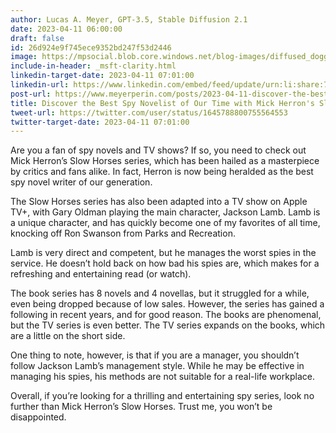 ```yaml
---
author: Lucas A. Meyer, GPT-3.5, Stable Diffusion 2.1
date: 2023-04-11 06:00:00
draft: false
id: 26d924e9f745ece9352bd247f53d2446
image: https://mpsocial.blob.core.windows.net/blog-images/diffused_doggo_spy.png
include-in-header: _msft-clarity.html
linkedin-target-date: 2023-04-11 07:01:00
linkedin-url: https://www.linkedin.com/embed/feed/update/urn:li:share:7051554502780354560
post-url: https://www.meyerperin.com/posts/2023-04-11-discover-the-best-spy-novelist-of-our-time-with-mick-herron-s-slow-horses.html
title: Discover the Best Spy Novelist of Our Time with Mick Herron's Slow Horses
tweet-url: https://twitter.com/user/status/1645788800755564553
twitter-target-date: 2023-04-11 07:01:00
---
```


Are you a fan of spy novels and TV shows? If so, you need to check out Mick Herron's Slow Horses series, which has been hailed as a masterpiece by critics and fans alike. In fact, Herron is now being heralded as the best spy novel writer of our generation.

The Slow Horses series has also been adapted into a TV show on Apple TV+, with Gary Oldman playing the main character, Jackson Lamb. Lamb is a unique character, and has quickly become one of my favorites of all time, knocking off Ron Swanson from Parks and Recreation.

Lamb is very direct and competent, but he manages the worst spies in the service. He doesn't hold back on how bad his spies are, which makes for a refreshing and entertaining read (or watch).

The book series has 8 novels and 4 novellas, but it struggled for a while, even being dropped because of low sales. However, the series has gained a following in recent years, and for good reason. The books are phenomenal, but the TV series is even better. The TV series expands on the books, which are a little on the short side.

One thing to note, however, is that if you are a manager, you shouldn't follow Jackson Lamb's management style. While he may be effective in managing his spies, his methods are not suitable for a real-life workplace.

Overall, if you're looking for a thrilling and entertaining spy series, look no further than Mick Herron's Slow Horses. Trust me, you won't be disappointed.